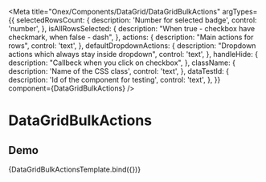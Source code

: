 

<Meta
  title="Onex/Components/DataGrid/DataGridBulkActions"
  argTypes={{
    selectedRowsCount: {
      description: 'Number for selected badge',
      control: 'number',
    },
    isAllRowsSelected: {
      description: "When true - checkbox have checkmark, when false - dash",
    },
    actions: {
      description: "Main actions for rows",
      control: 'text',
    },
    defaultDropdownActions: {
      description: "Dropdown actions which always stay inside dropdown",
      control: 'text',
    },
    handleHide: {
      description: "Callbeck when you click on checkbox",
    },
    className: {
      description: 'Name of the CSS class',
      control: 'text',
    },
    dataTestId: {
      description: 'Id of the component for testing',
      control: 'text',
    },
  }}
  component={DataGridBulkActions}
/>


# DataGridBulkActions

## Demo
<Canvas>
  <Story
    name="Demo"
    args={{
      title: 'Title',
      selectedRowsCount: '3',
    }}
  >
    {DataGridBulkActionsTemplate.bind({})}
  </Story>
</Canvas>

<ArgsTable story="Demo" />


